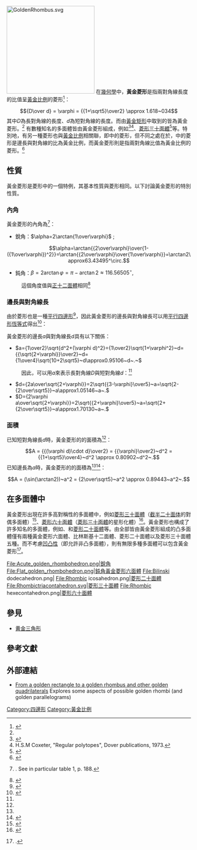 [[Image:GoldenRhombus.svg|240px]]
在[[幾何學|幾何學]]中，'''黃金菱形'''是指兩對角線長度的比值呈[[黃金比例|黃金比例]]的菱形<ref name=senechal>{{citation
 | last = Senechal | first = Marjorie
 | editor1-last = Davis | editor1-first = Chandler
 | editor2-last = Ellers | editor2-first = Erich W.
 | contribution = Donald and the golden rhombohedra
 | isbn = 0-8218-3722-2
 | mr = 2209027
 | pages = 159–177
 | publisher = American Mathematical Society, Providence, RI
 | title = The Coxeter Legacy
 | year = 2006}}</ref>：
:<math>{D\over d} = \varphi = {{1+\sqrt5}\over2} \approx 1.618~034</math>
其中<math>D</math>為長對角線的長度、<math>d</math>為短對角線的長度。而由[[黃金矩形|黃金矩形]]中取到的{{link-en|伐里農平行四邊形|Varignon parallelogram}}皆為黃金菱形。<ref name=senechal/>
有數種知名的多面體皆由黃金菱形組成，例如{{link-en|比林斯基十二面體|Bilinski_dodecahedron}}<ref>{{cite journal | author=Branko Grünbaum | title=The Bilinski Dodecahedron and Assorted Parallelohedra, Zonohedra, Monohedra, Isozonohedra, and Otherhedra | year=2010 | volume=32 | issue=4 | pages=5–15 | url=https://dlib.lib.washington.edu/researchworks/bitstream/handle/1773/15593/Bilinski_dodecahedron.pdf | deadurl=yes | archiveurl=https://web.archive.org/web/20150402132516/https://dlib.lib.washington.edu/researchworks/bitstream/handle/1773/15593/Bilinski_dodecahedron.pdf | archivedate=2015-04-02 | df= | access-date=2020-08-04 }}</ref><ref>H.S.M Coxeter, "Regular polytopes", Dover publications,  1973.</ref>、[[菱形三十面體|菱形三十面體]]<ref name="RhombicTriacontahedron.Mathworld">{{Mathworld |urlname=RhombicTriacontahedron|title=Rhombic Triacontahedron}}</ref>等。特別地，有另一種菱形也與[[黃金比例|黃金比例]]相關聯，即{{link-en|潘洛斯鑲嵌|Penrose_tiling}}中的菱形，但不同之處在於，{{link-en|潘洛斯鑲嵌|Penrose_tiling}}中的菱形是邊長與對角線的比為黃金比例，而黃金菱形則是指兩對角線比值為黃金比例的菱形。<ref>{{citation
 | last = Livio | first = Mario
 | location = New York
 | page = 206
 | publisher = Broadway Books
 | title = The Golden Ratio: The Story of Phi, the World's Most Astonishing Number
 | year = 2002}}</ref>

== 性質 ==
{{Main|菱形}}
黃金菱形是菱形中的一個特例，其基本性質與菱形相同。以下討論黃金菱形的特別性質。
=== 內角 ===
黃金菱形的內角為<ref name=ogawa>{{citation
 | last = Ogawa | first = Tohru
 | date = January 1987
 | doi = 10.4028/www.scientific.net/msf.22-24.187
 | journal = Materials Science Forum
 | pages = 187–200
 | title = Symmetry of three-dimensional quasicrystals
 | volume = 22-24}}. See in particular table 1, p. 188.</ref>：
*銳角：<math>\alpha=2\arctan{1\over\varphi}</math> ;
:<math>\alpha=\arctan{{2\over\varphi}\over{1-({1\over\varphi})^2}}=\arctan{{2\over\varphi}\over{1\over\varphi}}=\arctan2\approx63.43495^\circ.</math>
:
*鈍角：<math>\beta=2\arctan\varphi=\pi-\arctan2\approx116.56505^\circ,</math>
:這個角度值與[[正十二面體|正十二面體]]相同<ref>{{citation
 | last = Gevay | first = G.
 | date = June 1993
 | doi = 10.1080/01411599308210255
 | issue = 1-3
 | journal = Phase Transitions
 | pages = 47–50
 | title = Non-metallic quasicrystals: Hypothesis or reality?
 | volume = 44}}</ref>
=== 邊長與對角線長 ===
由於菱形也是一種[[平行四邊形|平行四邊形]]<ref>{{Cite book | author=Zalman Usiskin and Jennifer Griffin | title="The Classification of Quadrilaterals. A Study of Definition" | url=https://books.google.com/books?id=ff0nDwAAQBAJ&printsec=frontcover#v=onepage&q=rhombus&f=false | archive-url=https://web.archive.org/web/20200226195300/https://books.google.com/books?id=ff0nDwAAQBAJ&printsec=frontcover#v=onepage&q=rhombus&f=false | archive-date=2020-02-26 | publisher=Information Age Publishing | year=2008 | page=pp. 55-56 | access-date=2020-08-15 | dead-url=no }}</ref>，因此黃金菱形的邊長與對角線長可以用[[平行四邊形恆等式|平行四邊形恆等式]]得出<ref>{{mathworld|id=Rhombus|title=Rhombus}}</ref>：

黃金菱形的邊長<math>a</math>與對角線長<math>d</math>具有以下關係：
*<math>a={1\over2}\sqrt{d^2+(\varphi d)^2}={1\over2}\sqrt{1+\varphi^2}~d={{\sqrt{2+\varphi}}\over2}~d={1\over4}\sqrt{10+2\sqrt5}~d\approx0.95106~d~.~</math> 
:因此，可以用<math>a</math>來表示長對角線<math>D</math>與短對角線<math>d</math>：<ref name=ogawa/>
*<math>d={2a\over\sqrt{2+\varphi}}=2\sqrt{{3-\varphi}\over5}~a=\sqrt{2-{2\over\sqrt5}}~a\approx1.05146~a~.</math>
*<math>D={2\varphi a\over\sqrt{2+\varphi}}=2\sqrt{{2+\varphi}\over5}~a=\sqrt{2+{2\over\sqrt5}}~a\approx1.70130~a~.</math>
=== 面積 ===
已知短對角線長<math>d</math>時，黃金菱形的的面積為<ref name=Mathworld/>：
:<math>A = {{(\varphi d)\cdot d}\over2} = {{\varphi}\over2}~d^2 = {{1+\sqrt5}\over4}~d^2 \approx 0.80902~d^2~.</math>
已知邊長為<math>a</math>時，黃金菱形的的面積為<ref name=ogawa/><ref name=Mathworld>{{mathworld |urlname=GoldenRhombus |title=Golden Rhombus}}</ref>：
:<math>A = (\sin(\arctan2))~a^2 = {2\over\sqrt5}~a^2 \approx 0.89443~a^2~.</math>

==在多面體中==
黃金菱形出現在許多高對稱性的多面體中，例如[[菱形三十面體|菱形三十面體]]（[[截半二十面体|截半二十面体]]的對偶多面體）<ref name="RhombicTriacontahedron.Mathworld">{{Mathworld |urlname=RhombicTriacontahedron|title=Rhombic Triacontahedron}}</ref>、[[菱形六十面體|菱形六十面體]]（[[菱形三十面體|菱形三十面體]]的星形化體）<ref>{{MathWorld|title=Rhombic hexecontahedron|urlname=RhombicHexecontahedron}} </ref>。黃金菱形也構成了許多知名的多面體，例如{{link-wd|Q98398187}}、{{link-en|比林斯基十二面體|Bilinski dodecahedron}}和[[菱形二十面體|菱形二十面體]]等。由全部皆由黃金菱形組成的凸多面體僅有兩種黃金菱形六面體、比林斯基十二面體、菱形二十面體以及菱形三十面體五種。而不考慮[[凹凸性_(幾何)|凹凸性]]（即允許非凸多面體），則有無限多種多面體可以包含黃金菱形<ref>{{citation
 |last        = Grünbaum
 |first       = Branko
 |doi         = 10.1007/s00283-010-9138-7
 |issue       = 4
 |journal     = The Mathematical Intelligencer
 |mr          = 2747698
 |pages       = 5–15
 |title       = The Bilinski dodecahedron and assorted parallelohedra, zonohedra, monohedra, isozonohedra, and otherhedra
 |url         = https://dlib.lib.washington.edu/researchworks/bitstream/handle/1773/15593/Bilinski_dodecahedron.pdf
 |volume      = 32
 |year        = 2010
 |archiveurl  = https://web.archive.org/web/20150402132516/https://dlib.lib.washington.edu/researchworks/bitstream/handle/1773/15593/Bilinski_dodecahedron.pdf
 |archivedate = 2015-04-02
 |accessdate  = 2020-08-04
 |dead-url    = no
}}.</ref>。

<gallery>
File:Acute_golden_rhombohedron.png|銳角{{link-wd|Q98398187}}
File:Flat_golden_rhombohedron.png|鈍角黃金菱形六面體
File:Bilinski dodecahedron.png|{{link-en|比林斯基十二面體|Bilinski dodecahedron}}
File:Rhombic icosahedron.png|[[菱形二十面體|菱形二十面體]]
File:Rhombictriacontahedron.svg|[[菱形三十面體|菱形三十面體]]
File:Rhombic hexecontahedron.png|[[菱形六十面體|菱形六十面體]]
</gallery>

==參見==
* [[黄金三角形|黄金三角形]]

== 參考文獻 ==
{{reflist}}

== 外部連結 ==
* [https://azimpremjiuniversity.edu.in/SitePages/resources-ara-march-2017-from-a-golden-rectangle-to-a-golden-quadrilateral.aspx From a golden rectangle to a golden rhombus and other golden quadrilaterals] {{Wayback|url=https://azimpremjiuniversity.edu.in/SitePages/resources-ara-march-2017-from-a-golden-rectangle-to-a-golden-quadrilateral.aspx |date=20181023160438 }} Explores some aspects of possible golden rhombi (and golden parallelograms)

[[Category:四邊形|Category:四邊形]]
[[Category:黃金比例|Category:黃金比例]]